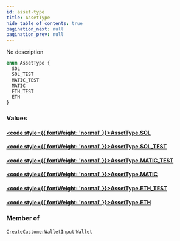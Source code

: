 ```yaml
---
id: asset-type
title: AssetType
hide_table_of_contents: true
pagination_next: null
pagination_prev: null
---
```








No description

```graphql
enum AssetType {
  SOL
  SOL_TEST
  MATIC_TEST
  MATIC
  ETH_TEST
  ETH
}
```


### Values

#### [<code style={{ fontWeight: 'normal' }}>AssetType.<b>SOL</b></code>](#) 
> 
> 

#### [<code style={{ fontWeight: 'normal' }}>AssetType.<b>SOL_TEST</b></code>](#) 
> 
> 

#### [<code style={{ fontWeight: 'normal' }}>AssetType.<b>MATIC_TEST</b></code>](#) 
> 
> 

#### [<code style={{ fontWeight: 'normal' }}>AssetType.<b>MATIC</b></code>](#) 
> 
> 

#### [<code style={{ fontWeight: 'normal' }}>AssetType.<b>ETH_TEST</b></code>](#) 
> 
> 

#### [<code style={{ fontWeight: 'normal' }}>AssetType.<b>ETH</b></code>](#) 
> 
> 



### Member of

[`CreateCustomerWalletInput`](/api/inputs/create-customer-wallet-input)  <Badge class="secondary" text="input"/><Bullet />[`Wallet`](/api/objects/wallet)  <Badge class="secondary" text="object"/>



